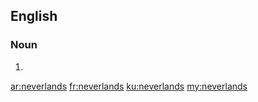==English==

===Noun===
{{head|en|plural}}

# {{plural of|neverland|lang=en|nocat=1}}

[[ar:neverlands]]
[[fr:neverlands]]
[[ku:neverlands]]
[[my:neverlands]]